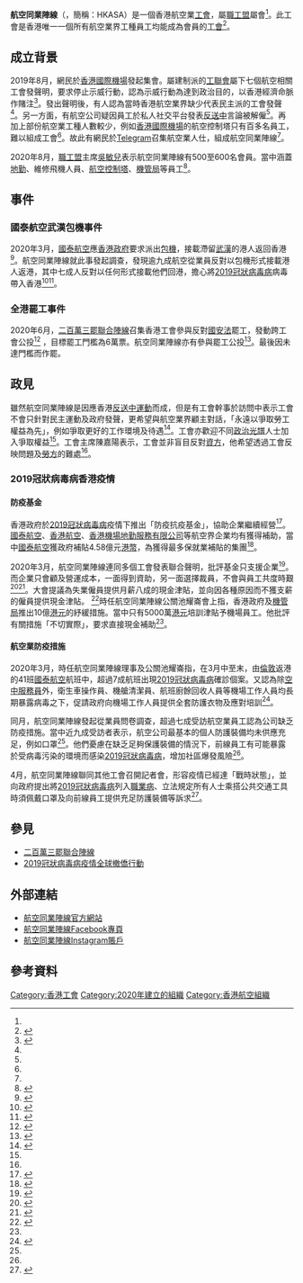 {{Infobox organization
|name = 航空同業陣線
|bgcolor = 
|fgcolor = 
|image = 
|image_border = 
|size = 
|alt = 
|caption = 
|map = 
|msize = 
|malt = 
|mcaption = 
|abbreviation = 
|motto = 
|formation = 2020年2月20日
|founder = 
|extinction = 
|type = [[非牟利機構|非牟利機構]]
|status = [[工會|工會]]
|purpose = 
|headquarters = [[香港|香港]]
|location = [[香港|香港]]
|region_served = 
|membership = 所有香港航空業員工
|language = 
|leader_title = 主席
|leader_name = 陳嘉陽<ref name="apple"/>
|main_organ = 
|parent_organization = 
|affiliations = 
|num_staff = 
|num_volunteers = 
|budget = 
|website = https://hkasalliance.org.hk/
|remarks = 
}}
'''航空同業陣線'''（{{lang-en|Hong Kong Aviation Staff Alliance}}，簡稱：HKASA）是一個香港航空業[[工會|工會]]，屬[[職工盟|職工盟]]屬會<ref name="cnews"/>。此工會是香港唯一一個所有航空業界工種員工均能成為會員的[[工會|工會]]<ref name="#1">{{Cite web|url=https://hk.appledaily.com/local/20200323/OZKNFECGBDOSJFUFGKF7UHKYAY/|title=【立法會選舉】航空界組工會 空少地勤無懼白色恐怖：團結爭最大權益|date=2020-03-23|work=蘋果日報 (香港)|accessdate=2020-08-19|archive-date=2020-07-25|archive-url=https://web.archive.org/web/20200725150520/https://hk.appledaily.com/local/20200323/OZKNFECGBDOSJFUFGKF7UHKYAY/|dead-url=no}}</ref>。

==成立背景==
{{See also|香港國際機場反對逃犯條例修訂草案抗議活動|百萬人塞爆機場集會|國泰航空#員工離職和被解僱}}
2019年8月，網民於[[香港國際機場|香港國際機場]]發起集會。屬建制派的[[工聯會|工聯會]]屬下七個航空相關工會發聲明，要求停止示威行動，認為示威行動為達到政治目的，以香港經濟命脈作賭注<ref>{{Cite web|url=https://www.hk01.com/%E7%A4%BE%E6%9C%83%E6%96%B0%E8%81%9E/361785/%E6%A9%9F%E5%A0%B4%E9%9B%86%E6%9C%83-%E9%BB%83%E6%98%8F%E9%81%8E%E8%90%AC%E7%A4%BA%E5%A8%81%E8%80%85%E5%9D%90%E6%BB%BF%E6%8A%B5%E6%B8%AF%E5%A4%A7%E5%A0%82-%E5%B7%A5%E8%81%AF%E6%9C%83%E5%B1%AC%E6%9C%83%E8%A6%81%E6%B1%82%E5%81%9C%E7%A4%BA%E5%A8%81|title=【機場集會】黃昏過萬示威者坐滿抵港大堂　工聯會屬會要求停示威|date=2019-08-09|work=香港01|accessdate=2020-08-17|archive-date=2019-09-15|archive-url=https://web.archive.org/web/20190915074737/https://www.hk01.com/%E7%A4%BE%E6%9C%83%E6%96%B0%E8%81%9E/361785/%E6%A9%9F%E5%A0%B4%E9%9B%86%E6%9C%83-%E9%BB%83%E6%98%8F%E9%81%8E%E8%90%AC%E7%A4%BA%E5%A8%81%E8%80%85%E5%9D%90%E6%BB%BF%E6%8A%B5%E6%B8%AF%E5%A4%A7%E5%A0%82-%E5%B7%A5%E8%81%AF%E6%9C%83%E5%B1%AC%E6%9C%83%E8%A6%81%E6%B1%82%E5%81%9C%E7%A4%BA%E5%A8%81|dead-url=no}}</ref>。發出聲明後，有人認為當時香港航空業界缺少代表民主派的工會發聲<ref name="apple"/>。另一方面，有航空公司疑因員工於私人社交平台發表[[反送中|反送中]]言論被解僱<ref name="apple"/>。再加上部份航空業工種人數較少，例如[[香港國際機場|香港國際機場]]的航空控制塔只有百多名員工，難以組成工會<ref name="cnews"/>。故此有網民於[[Telegram|Telegram]]召集航空業人仕，組成航空同業陣線<ref name="apple"/>。

2020年8月，[[職工盟|職工盟]]主席[[吳敏兒|吳敏兒]]表示航空同業陣線有500至600名會員。當中涵蓋[[地勤|地勤]]、維修飛機人員、[[航空交通管制#塔台|航空控制塔]]、[[機管局|機管局]]等員工<ref name="cnews">{{Cite web|url=https://www.hkcnews.com/article/27813/%E8%81%B7%E5%B7%A5%E7%9B%9F-%E9%A6%99%E6%B8%AF%E5%B7%A5%E6%9C%83%E8%81%AF%E5%90%88%E6%9C%83-%E5%B7%A5%E6%9C%83-27813/|title=今年首兩個月工會登記總數超過去年總和　職工盟友好佔多　建造業1個月增9工會　|date=2020-03-13|work=眾新聞|accessdate=2020-08-17|archive-date=2020-07-25|archive-url=https://web.archive.org/web/20200725143803/https://www.hkcnews.com/article/27813/%E8%81%B7%E5%B7%A5%E7%9B%9F-%E9%A6%99%E6%B8%AF%E5%B7%A5%E6%9C%83%E8%81%AF%E5%90%88%E6%9C%83-%E5%B7%A5%E6%9C%83-27813/|dead-url=no}}</ref>。

==事件==
===國泰航空武漢包機事件===
{{see also|2019冠狀病毒病疫情全球撤僑行動#香港}}
2020年3月，[[國泰航空|國泰航空]]應[[香港政府|香港政府]]要求派出[[包機|包機]]，接載滯留[[武漢|武漢]]的港人返回香港<ref>{{Cite web|url=https://www.hk01.com/%E7%A4%BE%E6%9C%83%E6%96%B0%E8%81%9E/443456/%E6%96%B0%E5%86%A0%E8%82%BA%E7%82%8E-%E9%A6%96%E6%97%A5%E5%8C%85%E6%A9%9F%E5%85%B1%E6%8E%A5%E8%BC%89244%E6%BB%AF%E7%95%99%E6%B9%96%E5%8C%97%E6%B8%AF%E4%BA%BA-1%E4%BA%BA%E5%9B%A0%E7%99%BC%E7%87%92%E6%9C%AA%E8%83%BD%E4%B8%8A%E6%A9%9F|title=【新冠肺炎】首日包機共接載244滯留湖北港人　1人因發燒未能上機|date=2020-03-04|work=香港01|accessdate=2020-08-17|archive-date=2020-08-19|archive-url=https://web.archive.org/web/20200819041832/https://www.hk01.com/%E7%A4%BE%E6%9C%83%E6%96%B0%E8%81%9E/443456/%E6%96%B0%E5%86%A0%E8%82%BA%E7%82%8E-%E9%A6%96%E6%97%A5%E5%8C%85%E6%A9%9F%E5%85%B1%E6%8E%A5%E8%BC%89244%E6%BB%AF%E7%95%99%E6%B9%96%E5%8C%97%E6%B8%AF%E4%BA%BA-1%E4%BA%BA%E5%9B%A0%E7%99%BC%E7%87%92%E6%9C%AA%E8%83%BD%E4%B8%8A%E6%A9%9F|dead-url=no}}</ref>。航空同業陣線就此事發起調查，發現逾九成航空從業員反對以包機形式接載港人返港，其中七成人反對以任何形式接載他們回港，擔心將[[2019冠狀病毒病|2019冠狀病毒病]]病毒帶入香港<ref name="apple2">{{Cite web|url=https://hk.appledaily.com/local/20200304/5HWHXVMKYQ5EHX7PH4MRIRNXYQ/|title=航空工會：九成人反包機|date=2020-03-04|work=蘋果日報 (香港)|accessdate=2020-08-17|archive-date=2020-07-25|archive-url=https://web.archive.org/web/20200725150006/https://hk.appledaily.com/local/20200304/5HWHXVMKYQ5EHX7PH4MRIRNXYQ/|dead-url=no}}</ref><ref>{{cite news |author1=s.Kong |title=武漢包機機組人員據報拒服務 要港府人員照顧乘客 |url=https://www.orangenews.hk/hongkong/80640.jhtml |accessdate=2020-08-17 |work=www.orangenews.hk |date=2020-03-04 |archive-date=2020-08-19 |archive-url=https://web.archive.org/web/20200819041821/https://www.orangenews.hk/hongkong/80640.jhtml |dead-url=no }}</ref>。

===全港罷工事件===
{{see also|二百萬三罷聯合陣線}}
2020年6月，[[二百萬三罷聯合陣線|二百萬三罷聯合陣線]]召集香港工會參與反對[[中华人民共和国香港特别行政区维护国家安全法|國安法]]罷工，發動跨工會公投<ref>{{Cite web|url=https://www.hkcnews.com/article/31153/%E7%BD%B7%E5%B7%A5%E7%BD%B7%E8%AA%B2%E5%85%AC%E6%8A%95-%E4%B8%AD%E5%AD%B8%E7%94%9F-%E6%B8%AF%E7%89%88%E5%9C%8B%E5%AE%89%E6%B3%95-31153/%E3%80%90%E5%91%A8%E5%85%AD%E7%BD%B7%E5%B7%A5%E5%85%AC%E6%8A%95%E3%80%9130%E5%80%8B%E5%B7%A5%E6%9C%83%E7%8F%BE%E6%9C%8914%E8%90%AC%E6%9C%83%E5%93%A1-%E9%A0%88%E6%9C%896%E8%90%AC%E4%BA%BA%E6%8A%95%E7%A5%A8%E6%89%8D%E9%81%94%E5%9F%BA%E6%9C%AC%E8%A6%81%E6%B1%82|title=【周六罷工公投】30個工會現有1.4萬會員　須有6萬人投票才達基本要求|date=2020-06-18|work=眾新聞|accessdate=2020-08-17|archive-date=2020-07-19|archive-url=https://web.archive.org/web/20200719105842/https://www.hkcnews.com/article/31153/%E7%BD%B7%E5%B7%A5%E7%BD%B7%E8%AA%B2%E5%85%AC%E6%8A%95-%E4%B8%AD%E5%AD%B8%E7%94%9F-%E6%B8%AF%E7%89%88%E5%9C%8B%E5%AE%89%E6%B3%95-31153/%E3%80%90%E5%91%A8%E5%85%AD%E7%BD%B7%E5%B7%A5%E5%85%AC%E6%8A%95%E3%80%9130%E5%80%8B%E5%B7%A5%E6%9C%83%E7%8F%BE%E6%9C%8914%E8%90%AC%E6%9C%83%E5%93%A1-%E9%A0%88%E6%9C%896%E8%90%AC%E4%BA%BA%E6%8A%95%E7%A5%A8%E6%89%8D%E9%81%94%E5%9F%BA%E6%9C%AC%E8%A6%81%E6%B1%82|dead-url=no}}</ref>
，目標罷工門檻為6萬票。航空同業陣線亦有參與罷工公投<ref>{{cite news |title=【港版國安法】港23工會「絕地號召」罷工抗惡法 盼跨越6萬人門檻 |url=https://tw.appledaily.com/international/20200606/KOVQJM445WFRUGIGNSG2LCMELQ/ |accessdate=2020-08-16 |work=蘋果新聞網 |date=2020-06-06 |language=zh-tw}}</ref>。最後因未達門檻而作罷。

==政見==
雖然航空同業陣線是因應香港[[反送中運動|反送中運動]]而成，但是有工會幹事於訪問中表示工會不會只針對民主運動及政府發聲，更希望與航空業界顧主對話，「永遠以爭取勞工權益為先」，例如爭取更好的工作環境及待遇<ref name="apple">{{Cite web|url=https://hk.appledaily.com/local/20200323/U32XLZHR5J45SGIW2A3GSBNJNY/|title=抗秋後算賬　疫境爭權益　  空少領軍　工會connect機場人|date=2020-03-23|work=蘋果日報 (香港)|accessdate=2020-08-17|archive-date=2020-08-19|archive-url=https://web.archive.org/web/20200819041826/https://hk.appledaily.com/local/20200323/U32XLZHR5J45SGIW2A3GSBNJNY/|dead-url=no}}</ref>。工會亦歡迎不同[[政治光譜|政治光譜]]人士加入爭取權益<ref name="apple"/>。工會主席陳嘉陽表示，工會並非盲目反對[[資方|資方]]，他希望透過工會反映問題及[[勞方|勞方]]的難處<ref name="#1"/>。

===2019冠狀病毒病香港疫情===
{{See also|2019冠狀病毒病香港疫情}}
====防疫基金====
香港政府於[[2019冠狀病毒病|2019冠狀病毒病]]疫情下推出「防疫抗疫基金」，協助企業繼續經營<ref>{{cite web |title=2019冠狀病毒病專題網站 - 同心抗疫 - 防疫抗疫基金 |url=https://www.coronavirus.gov.hk/chi/anti-epidemic-fund.html |website=www.coronavirus.gov.hk |accessdate=2020-08-17 |language=zh-HK |archive-date=2020-08-19 |archive-url=https://web.archive.org/web/20200819041813/https://www.coronavirus.gov.hk/chi/anti-epidemic-fund.html |dead-url=no }}</ref>。[[國泰航空|國泰航空]]、[[香港航空|香港航空]]、[[香港機場地勤服務有限公司|香港機場地勤服務有限公司]]等航空界企業均有獲得補助，當中[[國泰航空|國泰航空]]獲政府補貼4.58億元[[港幣|港幣]]，為獲得最多保就業補貼的集團<ref>{{Cite web|url=https://inews.hket.com/article/2721442/%E3%80%90%E4%BF%9D%E5%B0%B1%E6%A5%AD%E8%A8%88%E5%8A%83%E3%80%91%E4%B8%80%E6%96%87%E7%9C%8B%E6%B8%85%E6%9C%80%E6%96%B0%E4%BF%9D%E5%B0%B1%E6%A5%AD%E8%A8%88%E5%8A%83%E5%90%8D%E5%96%AE%EF%BC%88%E9%99%84%E7%AC%AC7%E8%BC%AA%E4%BF%9D%E5%B0%B1%E6%A5%AD%E5%83%B1%E4%B8%BB%E5%90%8D%E5%96%AEexcel%E4%B8%8B%E8%BC%89%EF%BC%89?mtc=40001&srkw=00293%3B0293%3B%E5%9C%8B%E6%B3%B0%3B%E5%9C%8B%E6%B3%B0%E8%88%AA%E7%A9%BA|title=【保就業計劃】一文看清最新保就業計劃名單（附第7輪保就業僱主名單excel下載）|date=2020-08-11|work=香港經濟日報|accessdate=2020-08-17|archive-date=2020-08-19|archive-url=https://web.archive.org/web/20200819041829/https://inews.hket.com/article/2721442/%E3%80%90%E4%BF%9D%E5%B0%B1%E6%A5%AD%E8%A8%88%E5%8A%83%E3%80%91%E4%B8%80%E6%96%87%E7%9C%8B%E6%B8%85%E6%9C%80%E6%96%B0%E4%BF%9D%E5%B0%B1%E6%A5%AD%E8%A8%88%E5%8A%83%E5%90%8D%E5%96%AE%EF%BC%88%E9%99%84%E7%AC%AC7%E8%BC%AA%E4%BF%9D%E5%B0%B1%E6%A5%AD%E5%83%B1%E4%B8%BB%E5%90%8D%E5%96%AEexcel%E4%B8%8B%E8%BC%89%EF%BC%89?mtc=40001&srkw=00293%3B0293%3B%E5%9C%8B%E6%B3%B0%3B%E5%9C%8B%E6%B3%B0%E8%88%AA%E7%A9%BA|dead-url=no}}</ref>。

2020年3月，航空同業陣線連同多個工會發表聯合聲明，批評基金只支援企業<ref>{{Cite web|url=https://www.thestandnews.com/politics/%E6%AD%A6%E6%BC%A2%E8%82%BA%E7%82%8E-%E9%A3%B2%E9%A3%9F-%E6%97%85%E9%81%8A-%E8%88%AA%E7%A9%BA%E7%AD%89%E5%B7%A5%E6%9C%83-%E6%89%B9%E9%98%B2%E7%96%AB%E5%9F%BA%E9%87%91%E5%8F%AA-%E6%92%90%E8%80%81%E9%97%86-%E8%A6%81%E6%B1%82%E6%94%AF%E6%8F%B4%E6%89%93%E5%B7%A5%E4%BB%94/|title=飲食、旅遊、航空等工會　批防疫基金只「撐老闆」　要求支援打工仔|date=2020-03-28|work=立場新聞|accessdate=2020-08-17|archive-date=2020-05-26|archive-url=https://web.archive.org/web/20200526203536/https://www.thestandnews.com/politics/%E6%AD%A6%E6%BC%A2%E8%82%BA%E7%82%8E-%E9%A3%B2%E9%A3%9F-%E6%97%85%E9%81%8A-%E8%88%AA%E7%A9%BA%E7%AD%89%E5%B7%A5%E6%9C%83-%E6%89%B9%E9%98%B2%E7%96%AB%E5%9F%BA%E9%87%91%E5%8F%AA-%E6%92%90%E8%80%81%E9%97%86-%E8%A6%81%E6%B1%82%E6%94%AF%E6%8F%B4%E6%89%93%E5%B7%A5%E4%BB%94/|dead-url=no}}</ref>。而企業只會顧及營運成本，一面得到資助，另一面選擇裁員，不會與員工共度時艱<ref>{{cite web | title=職工盟抗議國泰大幅裁員 吳敏兒批有政治考量：乘機清洗唔聽話員工 - 獨媒報導 | website=香港獨立媒體網 | date=2020-10-22 | url=https://www.inmediahk.net/node/1078357 | language=zh | access-date=2021-03-23 | archive-date=2020-11-01 | archive-url=https://web.archive.org/web/20201101000759/https://www.inmediahk.net/node/1078357 | dead-url=no }}</ref><ref name="oncc">{{Cite web|url=https://hk.on.cc/hk/bkn/cnt/news/20200328/bkn-20200328170146330-0328_00822_001.html|title=打工仔手停口停　工會批港府補貼「幫老闆不幫員工」|date=2020-03-28|work=on.cc東網|accessdate=2020-08-17|archive-date=2020-07-25|archive-url=https://web.archive.org/web/20200725174452/https://hk.on.cc/hk/bkn/cnt/news/20200328/bkn-20200328170146330-0328_00822_001.html|dead-url=no}}</ref>。大會提議為失業僱員提供月薪八成的現金津貼，並向因各種原因而不獲支薪的僱員提供現金津貼。
<ref>{{cite news |title=跨工會促抗疫基金直接支援打工仔 |url=https://www.singtaousa.com/la/13-%E9%A6%99%E6%B8%AF/2769922-%E8%B7%A8%E5%B7%A5%E6%9C%83%E4%BF%83%E6%8A%97%E7%96%AB%E5%9F%BA%E9%87%91%E7%9B%B4%E6%8E%A5%E6%94%AF%E6%8F%B4%E6%89%93%E5%B7%A5%E4%BB%94/ |accessdate=2020-08-17 |work=星島日報 |date=2020-03-29 |language=zh-hant |archive-date=2020-08-19 |archive-url=https://web.archive.org/web/20200819041813/https://www.singtaousa.com/la/13-%E9%A6%99%E6%B8%AF/2769922-%E8%B7%A8%E5%B7%A5%E6%9C%83%E4%BF%83%E6%8A%97%E7%96%AB%E5%9F%BA%E9%87%91%E7%9B%B4%E6%8E%A5%E6%94%AF%E6%8F%B4%E6%89%93%E5%B7%A5%E4%BB%94/ |dead-url=no }}</ref>時任航空同業陣線公關池耀崙會上指，香港政府及[[機管局|機管局]]推出10億[[港元|港元]]的紓緩措施。當中只有5000萬[[港元|港元]]培訓津貼予機場員工。他批評有關措施「不切實際」，要求直接現金補助<ref name="oncc"/>。

====航空業防疫措施====
2020年3月，時任航空同業陣線理事及公關池耀崙指，在3月中至末，由[[倫敦|倫敦]]返港的41班[[國泰航空|國泰航空]]航班中，超過7成航班出現[[2019冠狀病毒病|2019冠狀病毒病]]確診個案。又認為除[[空中服務員|空中服務員]]外，衛生車操作員、機艙清潔員、航班廚餘回收人員等機場工作人員均長期暴露病毒之下，促請政府向機場工作人員提供全套防護衣物及應對培訓<ref>{{Cite web|url=https://www.inmediahk.net/node/1072149|title=空姐接觸病患後仍需出勤 交通酒店服務業工會促增防疫保障|date=2020-04-03|work=香港獨立媒體網|accessdate=2020-08-17|archive-date=2020-08-19|archive-url=https://web.archive.org/web/20200819041814/https://www.inmediahk.net/node/1072149|dead-url=no}}</ref>。

同月，航空同業陣線發起從業員問卷調查，超過七成受訪航空業員工認為公司缺乏防疫措施。當中近九成受訪者表示，航空公司最基本的個人防護裝備均未供應充足，例如口罩<ref name="apple2"/>。他們憂慮在缺乏足夠保護裝備的情況下，前線員工有可能暴露於受病毒污染的環境而感染[[2019冠狀病毒病|2019冠狀病毒病]]，增加社區爆發風險<ref name="apple2"/>。

4月，航空同業陣線聯同其他工會召開記者會，形容疫情已經達「戰時狀態」，並向政府提出將[[2019冠狀病毒病|2019冠狀病毒病]]列入[[職業病|職業病]]、立法規定所有人士乘搭公共交通工具時須佩戴口罩及向前線員工提供充足防護裝備等訴求<ref>{{Cite web|url=https://www.hk01.com/%E7%A4%BE%E6%9C%83%E6%96%B0%E8%81%9E/456739/%E6%96%B0%E5%86%A0%E8%82%BA%E7%82%8E-%E4%BA%94%E9%81%8B%E8%BC%B8%E9%85%92%E5%BA%97%E5%B7%A5%E6%9C%83%E4%BF%83%E6%94%BF%E5%BA%9C%E7%AB%8B%E6%B3%95-%E6%90%AD%E8%BB%8A%E9%A0%88%E6%88%B4%E5%8F%A3%E7%BD%A9-%E5%88%97%E4%BD%9C%E8%81%B7%E6%A5%AD%E7%97%85|title=新冠肺炎│五運輸酒店工會促政府立法　搭車須戴口罩　列作職業病|date=2020-04-03|work=香港01|accessdate=2020-08-17|archive-date=2020-08-19|archive-url=https://web.archive.org/web/20200819041831/https://www.hk01.com/%E7%A4%BE%E6%9C%83%E6%96%B0%E8%81%9E/456739/%E6%96%B0%E5%86%A0%E8%82%BA%E7%82%8E-%E4%BA%94%E9%81%8B%E8%BC%B8%E9%85%92%E5%BA%97%E5%B7%A5%E6%9C%83%E4%BF%83%E6%94%BF%E5%BA%9C%E7%AB%8B%E6%B3%95-%E6%90%AD%E8%BB%8A%E9%A0%88%E6%88%B4%E5%8F%A3%E7%BD%A9-%E5%88%97%E4%BD%9C%E8%81%B7%E6%A5%AD%E7%97%85|dead-url=no}}</ref>。

==參見==
*[[二百萬三罷聯合陣線|二百萬三罷聯合陣線]]
*[[2019冠狀病毒病疫情全球撤僑行動|2019冠狀病毒病疫情全球撤僑行動]]

==外部連結==
*[http://hkasalliance.org.hk 航空同業陣線官方網站]{{Wayback|url=http://hkasalliance.org.hk/ |date=20201025002032 }}
*[https://www.facebook.com/hkasalliance/ 航空同業陣線Facebook專頁]{{Wayback|url=https://www.facebook.com/hkasalliance/ |date=20210308192217 }}
*[https://www.instagram.com/hkasalliance 航空同業陣線Instagram賬戶]

==參考資料==
{{Reflist|2}}

[[Category:香港工會|Category:香港工會]]
[[Category:2020年建立的組織|Category:2020年建立的組織]]
[[Category:香港航空組織|Category:香港航空組織]]